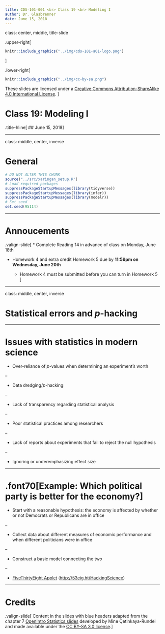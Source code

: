 ```yaml
---
title: CDS-101-001 <br> Class 19 <br> Modeling I
author: Dr. Glasbrenner
date: June 15, 2018
---
```


class: center, middle, title-slide

.upper-right[
```r
knitr::include_graphics("../img/cds-101-a01-logo.png")
```
]

.lower-right[
```r
knitr::include_graphics("../img/cc-by-sa.png")
```

These slides are licensed under a [Creative Commons Attribution-ShareAlike 4.0 International License](http://creativecommons.org/licenses/by-sa/4.0/).
]

# Class 19: Modeling I
.title-hline[
## June 15, 2018
]

---

class: middle, center, inverse

# General

```r
# DO NOT ALTER THIS CHUNK
source("../src/xaringan_setup.R")
# Load required packages
suppressPackageStartupMessages(library(tidyverse))
suppressPackageStartupMessages(library(infer))
suppressPackageStartupMessages(library(modelr))
# Set seed
set.seed(95114)
```

---

# Annoucements

.valign-slide[
* Complete Reading 14 in advance of class on Monday, June 18th

* Homework 4 and extra credit Homework 5 due by **11:59pm on Wednesday, June 20th**

  * Homework 4 must be submitted before you can turn in Homework 5
]

---

class: middle, center, inverse

# Statistical errors and *p*-hacking

---

# Issues with statistics in modern science

*   Over-reliance of *p*-values when determining an experiment's worth

--

*   Data dredging/*p*-hacking

--

*   Lack of transparency regarding statistical analysis

--

*   Poor statistical practices among researchers

--

*   Lack of reports about experiments that fail to reject the null hypothesis

--

*   Ignoring or underemphasizing effect size

---

# .font70[Example: Which political party is better for the economy?]

*   Start with a reasonable hypothesis: the economy is affected by whether or not Democrats or Republicans are in office

--

*   Collect data about different measures of economic performance and when different politicians were in office

--

*   Construct a basic model connecting the two

--

*   [FiveThirtyEight Applet](http://53eig.ht/HackingScience) (<http://53eig.ht/HackingScience>)

---

# Credits

.valign-slide[
Content in the slides with blue headers adapted from the chapter 7 [OpenIntro Statistics slides](https://github.com/OpenIntroOrg/openintro-statistics-slides) developed by Mine Çetinkaya-Rundel and made available under the [CC BY-SA 3.0 license](http://creativecommons.org/licenses/by-sa/3.0/us/).
]
